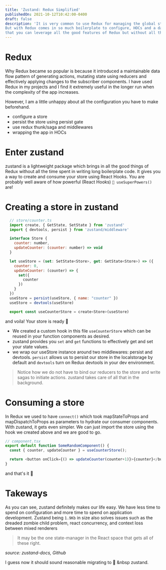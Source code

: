 ```yaml
---
title: 'Zustand: Redux Simplified'
publishedOn: 2021-10-12T10:42:00-0400
draft: false
description: 'It is very common to use Redux for managing the global state of your React application.
But with Redux comes in so much boilerplate to configure, HOCs and a data flow pattern. What if I told you
that you can leverage all the good features of Redux but without all that boilerplate, using React Hooks.'
---
```


# Redux
Why Redux became so popular is because it introduced a maintainable
data flow pattern of generating actions, mutating state using reducers and
effectively applying changes to the subscriber components. I have used
Redux in my projects and I find it extremely useful in the longer
run when the complexity of the app increases.

However, I am a little unhappy about all the configuration you have
to make beforehand.
- configure a store
- persist the store using persist gate
- use redux thunk/saga and middlewares
- wrapping the app in HOCs

# Enter zustand

zustand is a lightweight package which brings in all the good things of Redux
without all the time spent in writing long boilerplate code. It gives you a way to create and consume
your store using React Hooks. You are probably well aware of how
powerful (React Hooks) `🦸 useSuperPowers()` are!

# Creating a store in zustand
```js
  // store/counter.ts 
  import create, { GetState, SetState } from 'zustand'
  import { devtools, persist } from 'zustand/middleware'

  interface Store {
    counter: number,
    updateCounter: (counter: number) => void
  }

  let useStore = (set: SetState<Store>, get: GetState<Store>) => ({
    counter: 0,
    updateCounter: (counter) => {
      set({
        counter
      })
    } 
  })
  useStore = persist(useStore, { name: "counter" })
  useStore = devtools(useStore)

  export const useCounterStore = create<Store>(useStore)
```

and voila! Your store is ready 🚀
- We created a custom hook in this file `useCounterStore` which can be reused in your function components as desired.
- zustand provides you `set` and `get` functions to effectively get and set your state values.
- we wrap our useStore instance around two middlewares: persist and devtools. `persist` allows us to persist
our store in the localstorage by default and `devtools` turn on Redux devtools in your dev environment. 

> Notice how we do not have to bind our reducers to the store and write sagas to initiate actions. zustand takes care of all that in the background.

# Consuming a store
In Redux we used to have `connect()` which took mapStateToProps and mapDispatchToProps as parameters
to hydrate our consumer components. With zustand, it gets even simpler. We can 
just import the store using the hook we created above and we are good to go.

```js
// component.tsx
export default function SomeRandomComponent() {
  const { counter, updateCounter } = useCounterStore();

  return <button onClick={() => updateCounter(counter+1)}>{counter}</button>
}
```
and that's it 🚀

# Takeways
As you can see, zustand definitely makes our life easy. We have less time to spend
on configuration and more time to spend on application development. Zustand being `1.9Kb` in size
also solves issues such as the dreaded zombie child problem, react concurrency, and context loss between mixed renderers

> It may be the one state-manager in the React space that gets all of these right.

*source: zustand-docs, Github*

I guess now it should sound reasonable migrating to 🦄 &nbsp zustand.
